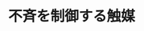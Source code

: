 ﻿---
title: "不斉を制御する触媒"
category: "物質理工学院"
vol: 88
interviewee: "田中 健"
url: "http://www.apc.titech.ac.jp/~ktanaka/www/Home.html"
tags: ["分子","構造","合成","制御","有機"]
pdf: "88-3-tanaka.pdf"
career: ""
pdfurl: "88-3-tanaka/88-3-tanaka.pdf"
preface: "田中研究室では、有機化合物の不斉合成を主に研究している。研究の対象となる分子の中には、単純な不斉をもつ分子だけでなく、ベンゼン環がベルト状やらせん状に繋がったユニークな構造のものもある。本稿では、不斉の種類について解説したのち、田中研究室で行なっている不斉合成やそれに関連する研究について触れる。"
---
